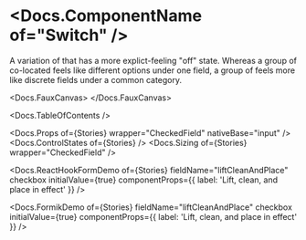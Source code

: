 


<Meta of={Stories} />

# <Docs.ComponentName of="Switch" />

A variation of <Docs of="Checkbox" /> that has a more explict-feeling "off"
state. Whereas a group of co-located <Docs of="Checkbox" /> feels like different
options under one field, a group of <Docs of="Switch" /> feels more like
discrete fields under a common category.

<Docs.FauxCanvas>
  <Switch sizer={Switch.sizer.medium} label="Switch me" />
</Docs.FauxCanvas>

<Docs.TableOfContents />

<Docs.Props of={Stories} wrapper="CheckedField" nativeBase="input" />
<Docs.ControlStates of={Stories} />
<Docs.Sizing of={Stories} wrapper="CheckedField" />

<Docs.ReactHookFormDemo
  of={Stories}
  fieldName="liftCleanAndPlace"
  checkbox
  initialValue={true}
  componentProps={{ label: 'Lift, clean, and place in effect' }}
/>

<Docs.FormikDemo
  of={Stories}
  fieldName="liftCleanAndPlace"
  checkbox
  initialValue={true}
  componentProps={{ label: 'Lift, clean, and place in effect' }}
/>
